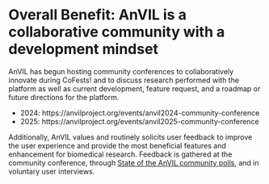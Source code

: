 # Overall Benefit: AnVIL is a collaborative community with a development mindset

AnVIL has begun hosting community conferences to collaboratively innovate during CoFests! and to discuss research performed with the platform as well as current development, feature request, and a roadmap or future directions for the platform.

* 2024: https://anvilproject.org/events/anvil2024-community-conference
* 2025: https://anvilproject.org/events/anvil2025-community-conference

Additionally, AnVIL values and routinely solicits user feedback to improve the user experience and provide the most beneficial features and enhancement for biomedical research. Feedback is gathered at the community conference, through [State of the AnVIL community polls](https://help.anvilproject.org/t/participate-in-the-state-of-the-anvil-2025-community-poll/275), and in voluntary user interviews. 
